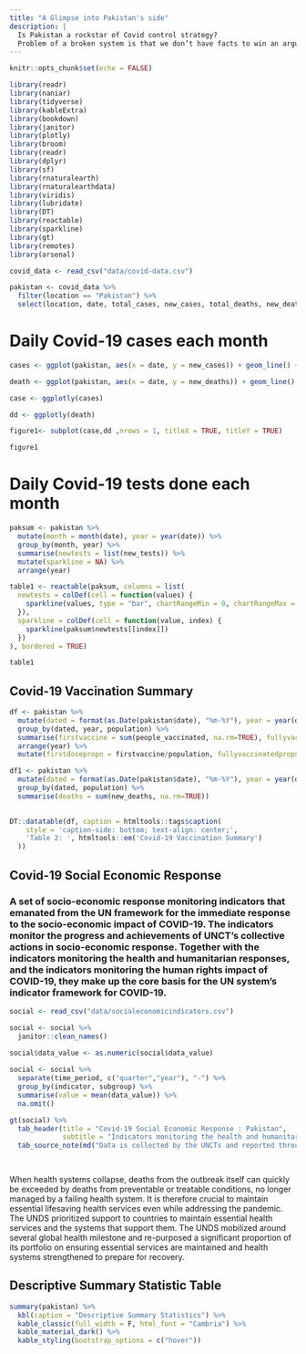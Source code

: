 ```yaml
---
title: "A Glimpse into Pakistan's side"
description: |
  Is Pakistan a rockstar of Covid control strategy?
  Problem of a broken system is that we don’t have facts to win an argument. In recent weeks we have seen a lot of self-congratulatory announcements declaring Pakistan a winner of coronavirus control strategy. Many international magazines have also put Pakistan on the top of their lists. What is the real situation? If Pakistan’s Covid control strategy is so successful, then why are other countries not approaching us to learn from our experience? Why have top scientific journals not published our success story? If Pakistan is a rockstar then where are the queues of people willing for an autograph or a selfie with our experts?
---
```


```r
knitr::opts_chunk$set(echo = FALSE)
```

```r
library(readr)
library(naniar)
library(tidyverse)
library(kableExtra)
library(bookdown)
library(janitor)
library(plotly)
library(broom)
library(readr)
library(dplyr)
library(sf)
library(rnaturalearth)
library(rnaturalearthdata)
library(viridis)
library(lubridate)
library(DT)
library(reactable)
library(sparkline)
library(gt)
library(remotes)
library(arsenal) 
```

```r
covid_data <- read_csv("data/covid-data.csv")

pakistan <- covid_data %>% 
  filter(location == "Pakistan") %>% 
  select(location, date, total_cases, new_cases, total_deaths, new_deaths, total_tests, new_tests, hosp_patients, total_vaccinations, people_vaccinated, people_fully_vaccinated, population)

```

# Daily Covid-19 cases each month

```r
cases <- ggplot(pakistan, aes(x = date, y = new_cases)) + geom_line() + labs(title = "Covid-19 Daily cases and  registered", x = "Time", y = "Number of cases")

death <- ggplot(pakistan, aes(x = date, y = new_deaths)) + geom_line() + labs(title = "Covid-19 Number of Daily cases and Deaths", x = "Time", y = "Number of deaths")

case <- ggplotly(cases)

dd <- ggplotly(death)

figure1<- subplot(case,dd ,nrows = 1, titleX = TRUE, titleY = TRUE)

figure1

```

# Daily Covid-19 tests done each month

```r
paksum <- pakistan %>% 
  mutate(month = month(date), year = year(date)) %>% 
  group_by(month, year) %>% 
  summarise(newtests = list(new_tests)) %>% 
  mutate(sparkline = NA) %>% 
  arrange(year)

table1 <- reactable(paksum, columns = list(
  newtests = colDef(cell = function(values) {
    sparkline(values, type = "bar", chartRangeMin = 0, chartRangeMax = max(pakistan$new_tests))
  }),
  sparkline = colDef(cell = function(value, index) {
    sparkline(paksum$newtests[[index]])
  })
), bordered = TRUE)

table1
```


## Covid-19 Vaccination Summary 

```r

df <- pakistan %>% 
  mutate(dated = format(as.Date(pakistan$date), "%m-%Y"), year = year(date)) %>% 
  group_by(dated, year, population) %>%
  summarise(firstvaccine = sum(people_vaccinated, na.rm=TRUE), fullyvaccinated = sum(people_fully_vaccinated, na.rm=TRUE)) %>% 
  arrange(year) %>% 
  mutate(firstdosepropn = firstvaccine/population, fullyvaccinatedpropn = fullyvaccinated/population)

df1 <- pakistan %>% 
  mutate(dated = format(as.Date(pakistan$date), "%m-%Y"), year = year(date)) %>% 
  group_by(dated, population) %>% 
  summarise(deaths = sum(new_deaths, na.rm=TRUE))
  

DT::datatable(df, caption = htmltools::tags$caption(
    style = 'caption-side: bottom; text-align: center;',
    'Table 2: ', htmltools::em('Covid-19 Vaccination Summary')
  ))

```
## Covid-19 Social Economic Response 

### A set of socio-economic response monitoring indicators that emanated from the UN framework for the immediate response to the socio-economic impact of COVID-19. The indicators monitor the progress and achievements of UNCT’s collective actions in socio-economic response. Together with the indicators monitoring the health and humanitarian responses, and the indicators monitoring the human rights impact of COVID-19, they make up the core basis for the UN system’s indicator framework for COVID-19.

```r

social <- read_csv("data/socialeconomicindicators.csv")

social <- social %>% 
  janitor::clean_names()
  
social$data_value <- as.numeric(social$data_value)

social <- social %>% 
  separate(time_period, c("quarter","year"), "-") %>% 
  group_by(indicator, subgroup) %>% 
  summarise(value = mean(data_value)) %>% 
  na.omit()

gt(social) %>% 
  tab_header(title = "Covid-19 Social Economic Response : Pakistan",
             subtitle = "Indicators monitoring the health and humanitarian responses, the human rights impact of COVID-19") %>% 
  tab_source_note(md("Data is collected by the UNCTs and reported through the UN INFO platform")) 

  
```

When health systems collapse, deaths from the outbreak itself can quickly be exceeded by deaths from preventable or treatable conditions, no longer managed by a failing health system. It is therefore crucial to maintain essential lifesaving health services even while addressing the pandemic. The UNDS prioritized support to countries to maintain essential health services and the systems that support them. The UNDS mobilized around several global health milestone and re-purposed a significant proportion of its portfolio on ensuring essential services are maintained and health systems strengthened to prepare for recovery.

## Descriptive Summary Statistic Table

```r

summary(pakistan) %>%
  kbl(caption = "Descriptive Summary Statistics") %>%
  kable_classic(full_width = F, html_font = "Cambria") %>% 
  kable_material_dark() %>% 
  kable_styling(bootstrap_options = c("hover"))

```






